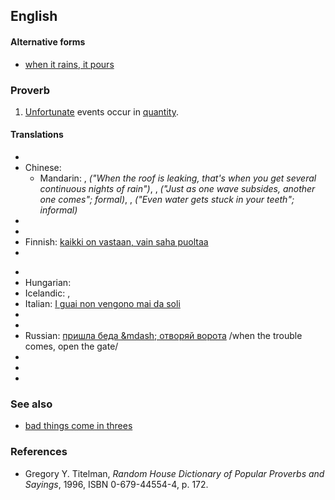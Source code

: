 ==English==

====Alternative forms====
* [[when it rains, it pours]]

===Proverb===
{{infl|en|proverb|head=[[it]] [[never]] [[rain]]s [[but]] it [[pour]]s}}

# [[unfortunate|Unfortunate]] events occur in [[quantity]].

====Translations====
{{trans-top|unfortunate events occur in quantitiy}}
* {{trreq|Arabic}}
* Chinese:
** Mandarin: {{t|zh|屋漏偏逢連夜雨|sc=Hani}}, {{t|zh|屋漏偏逢连夜雨|tr= wū lòu piān féng lián yè yǔ|sc=Hani}} ''("When the roof is leaking, that's when you get several continuous nights of rain")'', {{t|zh|一波未平，一波又起|sc=Hani}}, {{t|zh|一波未平，一波又起|tr=yī bō wèi píng yī bō yòu qǐ|sc=Hani}} ''("Just as one wave subsides, another one comes"; formal)'', {{t|zh|喝口涼水都能塞牙縫|sc=Hani}}, {{t|zh|喝口凉水都能塞牙缝|tr=hē kǒu liángshuǐ sài yá fèng|sc=Hani}} ''("Even water gets stuck in your teeth"; informal)''
* {{trreq|Czech}}
* {{trreq|Dutch}}
* Finnish: [[kaikki on vastaan, vain saha puoltaa]]
* {{trreq|French}}
{{trans-mid}}
* {{trreq|German}}
* Hungarian: {{t+|hu|a baj nem jár egyedül}}
* Icelandic: {{t+|is|sjaldan er ein báran stök}}, {{t+|is|það er ýmist of eða van}}
* Italian: [[I guai non vengono mai da soli]]
* {{trreq|Japanese}}
* {{trreq|Portuguese}}
* Russian: [[пришла беда &mdash; отворяй ворота]] /when the trouble comes, open the gate/
* {{trreq|Spanish}}
* {{trreq|Swedish}}
* {{trreq|Vietnamese}}
{{trans-bottom}}

===See also===
* [[bad things come in threes]]

===References===
* Gregory Y. Titelman, ''Random House Dictionary of Popular Proverbs and Sayings'', 1996, ISBN 0-679-44554-4, p. 172.